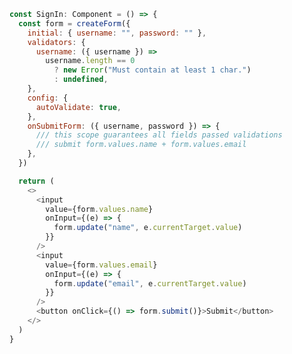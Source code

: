 ```js showLineNumbers
const SignIn: Component = () => {
  const form = createForm({
    initial: { username: "", password: "" },
    validators: {
      username: ({ username }) =>
        username.length == 0
          ? new Error("Must contain at least 1 char.")
          : undefined,
    },
    config: {
      autoValidate: true,
    },
    onSubmitForm: ({ username, password }) => {
      /// this scope guarantees all fields passed validations
      /// submit form.values.name + form.values.email
    },
  })

  return (
    <>
      <input
        value={form.values.name}
        onInput={(e) => {
          form.update("name", e.currentTarget.value)
        }}
      />
      <input
        value={form.values.email}
        onInput={(e) => {
          form.update("email", e.currentTarget.value)
        }}
      />
      <button onClick={() => form.submit()}>Submit</button>
    </>
  )
}
```
